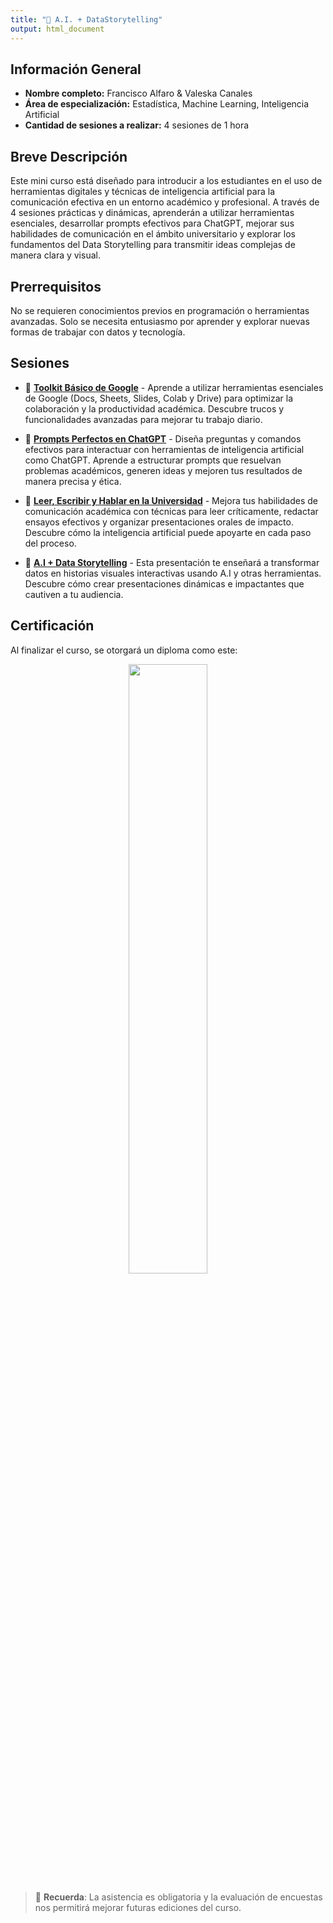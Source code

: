 ```yaml
---
title: "🎉 A.I. + DataStorytelling"
output: html_document
---
```


## Información General

-   **Nombre completo:** Francisco Alfaro & Valeska Canales\
-   **Área de especialización:** Estadística, Machine Learning, Inteligencia Artificial\
-   **Cantidad de sesiones a realizar:** 4 sesiones de 1 hora

## Breve Descripción

Este mini curso está diseñado para introducir a los estudiantes en el uso de herramientas digitales y técnicas de inteligencia artificial para la comunicación efectiva en un entorno académico y profesional. A través de 4 sesiones prácticas y dinámicas, aprenderán a utilizar herramientas esenciales, desarrollar prompts efectivos para ChatGPT, mejorar sus habilidades de comunicación en el ámbito universitario y explorar los fundamentos del Data Storytelling para transmitir ideas complejas de manera clara y visual.

## Prerrequisitos

No se requieren conocimientos previos en programación o herramientas avanzadas. Solo se necesita entusiasmo por aprender y explorar nuevas formas de trabajar con datos y tecnología.

## Sesiones

-   🎤 [**Toolkit Básico de Google**](toolkit_google/presentacion.html) - Aprende a utilizar herramientas esenciales de Google (Docs, Sheets, Slides, Colab y Drive) para optimizar la colaboración y la productividad académica. Descubre trucos y funcionalidades avanzadas para mejorar tu trabajo diario.

-   🎤 [**Prompts Perfectos en ChatGPT**](prompts_chatgpt/presentacion.html) - Diseña preguntas y comandos efectivos para interactuar con herramientas de inteligencia artificial como ChatGPT. Aprende a estructurar prompts que resuelvan problemas académicos, generen ideas y mejoren tus resultados de manera precisa y ética.

-   🎤 [**Leer, Escribir y Hablar en la Universidad**](comunicacion_universidad/presentacion.html) - Mejora tus habilidades de comunicación académica con técnicas para leer críticamente, redactar ensayos efectivos y organizar presentaciones orales de impacto. Descubre cómo la inteligencia artificial puede apoyarte en cada paso del proceso.

-   🎤 [**A.I + Data Storytelling**](datastorytelling/presentacion.html) - Esta presentación te enseñará a transformar datos en historias visuales interactivas usando A.I y otras herramientas. Descubre cómo crear presentaciones dinámicas e impactantes que cautiven a tu audiencia.

## Certificación

Al finalizar el curso, se otorgará un diploma como este:

::: {style="text-align: center;"}
<img src="images/diploma-usm.png" style="width: 50%; max-width: 600px;"/>
:::

> 📌 **Recuerda**: La asistencia es obligatoria y la evaluación de encuestas nos permitirá mejorar futuras ediciones del curso.